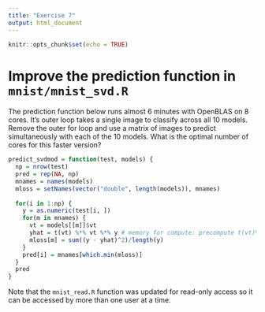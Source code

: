 ```yaml
---
title: "Exercise 7"
output: html_document
---
```


```r
knitr::opts_chunk$set(echo = TRUE)
```
# Improve the prediction function in `mnist/mnist_svd.R`

The prediction function below runs almost 6 minutes with OpenBLAS on 8 cores. It's outer loop takes a single image to classify across all 10 models. Remove the outer for loop and use a matrix of images to predict simultaneously with each of the 10 models. What is the optimal number of cores for this faster version?
```r
predict_svdmod = function(test, models) {
  np = nrow(test)
  pred = rep(NA, np)
  mnames = names(models)
  mloss = setNames(vector("double", length(models)), mnames)
  
  for(i in 1:np) {
    y = as.numeric(test[i, ])
    for(m in mnames) {
      vt = models[[m]]$vt
      yhat = t(vt) %*% vt %*% y # memory for compute: precompute t(vt)%*%vt
      mloss[m] = sum((y - yhat)^2)/length(y)
    }
    pred[i] = mnames[which.min(mloss)]
  }
  pred
}
```
Note that the `mnist_read.R` function was updated for read-only access so it can be accessed by more than one user at a time.